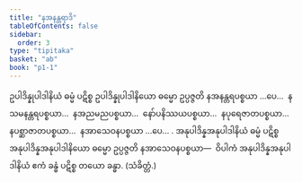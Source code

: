 ```yaml
---
title: "နအနန္တရာဒိ"
tableOfContents: false
sidebar:
  order: 3
type: "tipitaka"
basket: "ab"
book: "p1-1"
---
```



<DynamicBreadcrumb />

<Division number="16" book="p1-1" e="ch" v="36" p="452">

<Paragraph number="2490" book="p1-1">
ဥပါဒိန္နုပါဒါနိယံ ဓမ္မံ ပဋိစ္စ ဥပါဒိန္နုပါဒါနိယော ဓမ္မော ဥပ္ပဇ္ဇတိ နအနန္တရပစ္စယာ …ပေ…  နသမနန္တရပစ္စယာ…  နအညမညပစ္စယာ…  နော်ပနိဿယပစ္စယာ…  နပုရေဇာတပစ္စယာ…  နပစ္ဆာဇာတပစ္စယာ…  နအာသေဝနပစ္စယာ …ပေ… .
</Paragraph>

<Paragraph number="2491" book="p1-1">
အနုပါဒိန္နအနုပါဒါနိယံ ဓမ္မံ ပဋိစ္စ အနုပါဒိန္နအနုပါဒါနိယော ဓမ္မော ဥပ္ပဇ္ဇတိ နအာသေဝနပစ္စယာ—  ဝိပါကံ အနုပါဒိန္နအနုပါဒါနိယံ ဧကံ ခန္ဓံ ပဋိစ္စ တယော ခန္ဓာ. (သံခိတ္တံ.)
</Paragraph>
</Division>